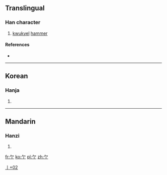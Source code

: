 ==Translingual==

===Han character===
{{Han char|rn=6|rad=亅|as=02|sn=3|four=80200|canj=NN,ON,XNN,XON|ids=⿱𠂉亅/⿱⺈亅}}

# [[kwukyel]] [[hammer]]

====References====
* {{Han ref|kx=0085.151|hdz=10032.021|uh=4E87|ud=20103}}

----

==Korean==

===Hanja===
{{ko-hanja|hangeul=[[마]]|rv=ma|mr=ma|y=ma}}

# {{defn|lang=ko|sort=亅02}}

----

==Mandarin==

===Hanzi===
{{cmn-hanzi|pin=[[ma]]|wg=ma}}

# {{defn|lang=cmn|sort=亅02}}

[[Category:Korean-only CJKV Characters|亅+02]]

[[fr:亇]]
[[ko:亇]]
[[pl:亇]]
[[zh:亇]]